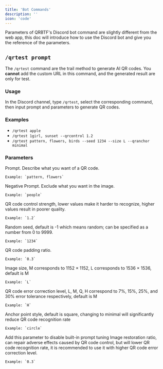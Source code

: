 ```yaml
---
title: 'Bot Commands'
description: ''
icon: 'code'
---
```



Parameters of QRBTF's Discord bot command are slightly different from the web app, this doc will introduce how to use the Discord bot and give you the reference of the parameters.


## `/qrtest prompt`

The `/qrtest` command are the trail method to generate AI QR codes. You **cannot** add the custom URL in this command, and the generated result are only for test.

### Usage

In the Discord channel, type `/qrtest`, select the corresponding command, then input prompt and parameters to generate QR codes.

### Examples

- `/qrtest apple`
- `/qrtest 1girl, sunset --qrcontrol 1.2`
- `/qrtest pattern, flowers, birds --seed 1234 --size L --qranchor minimal`

### Parameters

<ResponseField name="prompt" type="string" required>
    Prompt. Describe what you want of a QR code.

    Example: `pattern, flowers`

</ResponseField>

<ResponseField name="--no" type="string">
    Negative Prompt. Exclude what you want in the image.

    Example: `people`

</ResponseField>

<ResponseField name="--qrcontrol" default="1.0" type="number 0.5 - 1.5">
    QR code control strength, lower values make it harder to recognize, higher values result in poorer quality.

    Example: `1.2`

</ResponseField>

<ResponseField name="--seed" default="-1" type="int -1 - 9999">
    Random seed, default is -1 which means random; can be specified as a number from 0 to 9999.

    Example: `1234`

</ResponseField>

<ResponseField name="--padding" default="0.2" type="number 0 - 0.5">
    QR code padding ratio.

    Example: `0.3`

</ResponseField>

<ResponseField name="--size" default="M" type="'M' | 'L'">
    Image size, M corresponds to 1152 × 1152, L corresponds to 1536 × 1536, default is M

    Example: `L`

</ResponseField>

<ResponseField name="--qrcorrect" default="M" type="'L' | 'M' | 'Q' | 'H'">
    QR code error correction level, L, M, Q, H correspond to 7%, 15%, 25%, and 30% error tolerance respectively, default is M

    Example: `H`

</ResponseField>

<ResponseField name="--qranchor" default="square" type="'square' | 'rect'  | 'circle' | 'minimal' | 0 | 1 | 2">
    Anchor point style, default is square, changing to minimal will significantly reduce QR code recognition rate

    Example: `circle`

</ResponseField>

<ResponseField name="--rp" type="Action">
    Add this parameter to disable built-in prompt tuning

</ResponseField>

<ResponseField name="--irr" type="number 0.1 - 0.5">
    Image restoration ratio, can repair adverse effects caused by QR code control, but will lower QR code recognition rate, it is recommended to use it with higher QR code error correction level.

    Example: `0.3`

</ResponseField>
